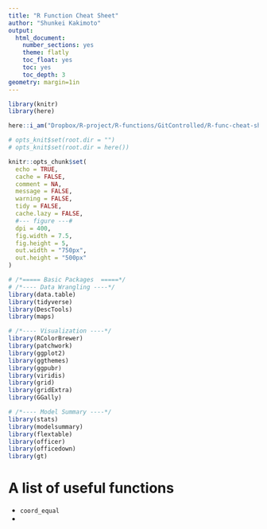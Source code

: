 ```yaml
---
title: "R Function Cheat Sheet"
author: "Shunkei Kakimoto"
output:
  html_document:
    number_sections: yes
    theme: flatly
    toc_float: yes
    toc: yes
    toc_depth: 3
geometry: margin=1in
---
```


```r
library(knitr)
library(here)

here::i_am("Dropbox/R-project/R-functions/GitControlled/R-func-cheat-sheet.rmd")

# opts_knit$set(root.dir = "")
# opts_knit$set(root.dir = here())

knitr::opts_chunk$set(
  echo = TRUE,
  cache = FALSE,
  comment = NA,
  message = FALSE,
  warning = FALSE,
  tidy = FALSE,
  cache.lazy = FALSE,
  #--- figure ---#
  dpi = 400,
  fig.width = 7.5,
  fig.height = 5,
  out.width = "750px",
  out.height = "500px"
)

# /*===== Basic Packages  =====*/
# /*---- Data Wrangling ----*/
library(data.table)
library(tidyverse)
library(DescTools)
library(maps)

# /*---- Visualization ----*/
library(RColorBrewer)
library(patchwork)
library(ggplot2)
library(ggthemes)
library(ggpubr)
library(viridis)
library(grid)
library(gridExtra)
library(GGally)

# /*---- Model Summary ----*/
library(stats)
library(modelsummary)
library(flextable)
library(officer)
library(officedown)
library(gt)

```

# A list of useful functions
+ `coord_equal`
+ 


























